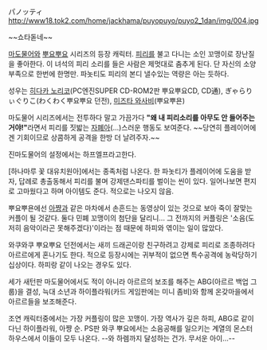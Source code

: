 パノッティ
http://www18.tok2.com/home/jackhama/puyopuyo/puyo2_1dan/img/004.jpg

~~쇼타돋네~~

[[마도물어]]와 [[뿌요뿌요]] 시리즈의 등장 캐릭터. [[피리]]를 불고 다니는 소인 꼬맹이로 장난질을 좋아한다. 이 녀석의 피리 소리를 들은 사람은 제멋대로 춤추게 된다. 단 자신의 소양부족으로 한번에 한명만. 파놋티도 피리의 본디 낼수있는 역량은 아는 듯하다. 

성우는 [[히다카 노리코]](PC엔진SUPER CD-ROM2판 뿌요뿌요CD, CD通), ぎゃらりぃぐりこ(わくわく뿌요뿌요 던전), [[미즈타 와사비]](뿌요뿌욘)

마도물어 시리즈에서는 전투하다 말고 가끔가다 '''"왜 내 피리소리를 아무도 안 들어주는 거야!"'''라면서 피리를 짓밟는 [[자폐아]](...)스러운 행동도 보여준다. ~~당연히 플레이어에겐 기회이므로 상콤하게 공격을 한방 더 날려주자.~~

진마도물어의 설정에서는 하프엘프라고한다. 

[하나마루 꽃 대유치원아]에서는 종족처럼 나온다. 한 파놋티가 플레이어에 도움을 받자, 답례로 총출동해서 피리를 불며 강제댄스파티를 벌이는 씬이 있다. 일어나보면 편지로 고마웠다고 하며 아이템도 준다. 적으로는 나오지 않음.

뿌요뿌욘에선 [[아쨩]]과 같은 마차에서 손흔드는 동영상이 있는 것으로 보아 죽이 잘맞는 커플이 될 것같다. 둘다 민폐 꼬맹이의 첨단을 달리니... 그 전까지의 커플링은 '소음(도저히 음악이라곤 못해주겠다)'이라는 점 때문에 하피와 엮이는 일이 많았다.

와쿠와쿠 뿌요뿌요 던전에서는 새끼 드래곤이랑 친구하려고 강제로 피리로 조종하려다 아르르에게 혼나기도 한다. 적으로 등장시에는 귀부적이 없으면 특수공격에 농락당하기 십상이다. 하피랑 같이 나오는 경우도 있다.

세가 새턴판 마도물어에서도 적이 아니라 아르르의 보조를 해주는 ABG(아르르 백업 그룹)을 결성, 늑대 소년과 하이플라워(카드 게임판에는 미니 좀비)와 함께 온갖마을에서 아르르들을 보조해준다.

조연 캐릭터중에서는 가장 커플링이 많은 꼬맹이. 가장 역사가 깊은 하피, ABG로 같이 다닌 하이플라워, 아쨩 순. PS판 와쿠 뿌요에서는 소음공해를 일으키는 계열의 몬스터 하우스에서 이들이 모두 나온다. --와 하렘까지 달성하는 건가. 무서운 아이...--

